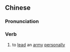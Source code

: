 {{also|亲征}}
==Chinese==
{{zh-forms|s=亲征}}

===Pronunciation===
{{zh-pron
|m=qīnzhēng
|cat=v
}}

===Verb===
{{zh-verb}}

# to [[lead]] an [[army]] [[personally]] {{gloss|of an emperor, ruler, etc.}}